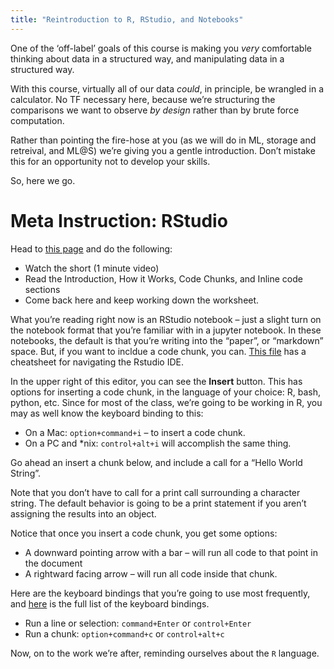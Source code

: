 ```yaml
---
title: "Reintroduction to R, RStudio, and Notebooks"
---
```


One of the 'off-label' goals of this course is making you *very* comfortable thinking about data in a structured way, and manipulating data in a structured way.

With this course, virtually all of our data *could*, in principle, be wrangled in a calculator. No TF necessary here, because we're structuring the comparisons we want to observe *by design* rather than by brute force computation. 

Rather than pointing the fire-hose at you (as we will do in ML, storage and retreival, and ML@S) we're giving you a gentle introduction. Don't mistake this for an opportunity not to develop your skills.

So, here we go. 

# Meta Instruction: RStudio

Head to [this page](https://rmarkdown.rstudio.com/lesson-1.html) and do the following: 

- Watch the short (1 minute  video)
- Read the Introduction, How it Works, Code Chunks, and Inline code sections 
- Come back here and keep working down the worksheet. 

What you're reading right now is an RStudio notebook -- just a slight turn on the notebook format that you're familiar with in a jupyter notebook. In these notebooks, the default is that you're writing into the "paper", or "markdown" space. But, if you want to incldue a code chunk, you can. [This file](https://www.rstudio.com/wp-content/uploads/2016/01/rstudio-IDE-cheatsheet.pdf) has a cheatsheet for navigating the Rstudio IDE. 

In the upper right of this editor, you can see the **Insert** button. This has options for inserting a code chunk, in the language of your choice: R, bash, python, etc. Since for most of the class, we're going to be working in R, you may as well know the keyboard binding to this: 

- On a Mac: `option+command+i` -- to insert a code chunk. 
- On a PC and *nix: `control+alt+i` will accomplish the same thing. 

Go ahead an insert a chunk below, and include a call for a "Hello World String". 

<!-- Insert Chunk Below Here -->



Note that you don't have to call for a print call surrounding a character string. The default behavior is going to be a print statement if you aren't assigning the results into an object. 

Notice that once you insert a code chunk, you get some options: 

- A downward pointing arrow with a bar -- will run all code to that point in the document
- A rightward facing arrow -- will run all code inside that chunk. 

Here are the keyboard bindings that you're going to use most frequently, and [here](https://support.rstudio.com/hc/en-us/articles/200711853-Keyboard-Shortcuts) is the full list of the keyboard bindings. 

- Run a line or selection: `command+Enter` or `control+Enter`
- Run a chunk: `option+command+c` or `control+alt+c`

Now, on to the work we're after, reminding ourselves about the `R` language. 
